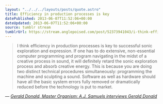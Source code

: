 ```yaml
---
layout: "../../../layouts/posts/quote.astro"
title: Efficiency in production processes is key
datePublished: 2013-06-07T11:52:06+00:00
dateUpdated: 2013-06-07T11:52:06+00:00
source: tumblr stream
tumblrUrl: https://stream.anglepoised.com/post/52373941043/i-think-efficiency-in-production-processes-is-key
---
```


> I think efficiency in production processes is key to successful sonic exploration and expression. If one has to do extensive, non-essential computer programming and program navigating in the midst of a creative process in sound, it will definitely retard the sonic exploration process and absorb creative energy. This is because you are doing two distinct technical procedures simultaneously: programming the machine and sculpting a sound. Software as well as hardware should have all the basic system errors fully removed or dramatically reduced before the technology is put to market.

— <cite>[Gerald Donald, _Master Organism: A.J. Samuels interviews Gerald Donald_](https://www.electronicbeats.net/gerald-donald-interview/)</cite>
